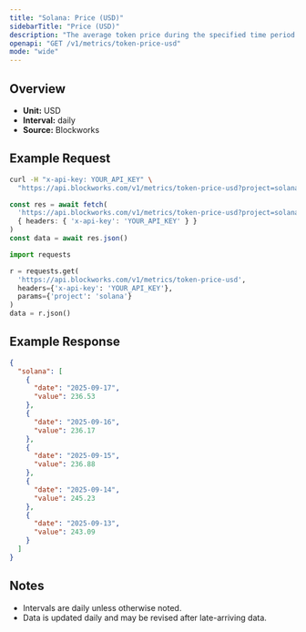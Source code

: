 ```yaml
---
title: "Solana: Price (USD)"
sidebarTitle: "Price (USD)"
description: "The average token price during the specified time period for the native asset of that chain."
openapi: "GET /v1/metrics/token-price-usd"
mode: "wide"
---
```


## Overview

- **Unit:** USD
- **Interval:** daily
- **Source:** Blockworks

## Example Request

<CodeGroup>

```bash cURL
curl -H "x-api-key: YOUR_API_KEY" \
  "https://api.blockworks.com/v1/metrics/token-price-usd?project=solana"
```

```typescript TypeScript
const res = await fetch(
  'https://api.blockworks.com/v1/metrics/token-price-usd?project=solana',
  { headers: { 'x-api-key': 'YOUR_API_KEY' } }
)
const data = await res.json()
```

```python Python
import requests

r = requests.get(
  'https://api.blockworks.com/v1/metrics/token-price-usd',
  headers={'x-api-key': 'YOUR_API_KEY'},
  params={'project': 'solana'}
)
data = r.json()
```

</CodeGroup>

## Example Response

```json
{
  "solana": [
    {
      "date": "2025-09-17",
      "value": 236.53
    },
    {
      "date": "2025-09-16",
      "value": 236.17
    },
    {
      "date": "2025-09-15",
      "value": 236.88
    },
    {
      "date": "2025-09-14",
      "value": 245.23
    },
    {
      "date": "2025-09-13",
      "value": 243.09
    }
  ]
}
```

## Notes
- Intervals are daily unless otherwise noted.
- Data is updated daily and may be revised after late-arriving data.
